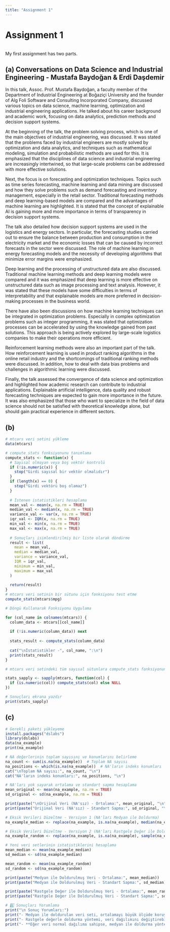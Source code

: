 ```yaml
---
title: "Assignment 1"
---
```


# Assignment 1

```r

```

My first assignment has two parts.

## (a) **Conversations on Data Science and Industrial Engineering - Mustafa Baydoğan & Erdi Daşdemir**

In this talk, Assoc. Prof. Mustafa Baydoğan, a faculty member of the Department of Industrial Engineering at Boğaziçi University and the founder of Alg Foli Software and Consulting Incorporated Company, discussed various topics on data science, machine learning, optimization and industrial engineering applications. He talked about his career background and academic work, focusing on data analytics, prediction methods and decision support systems.

At the beginning of the talk, the problem solving process, which is one of the main objectives of industrial engineering, was discussed. It was stated that the problems faced by industrial engineers are mostly solved by optimization and data analytics, and techniques such as mathematical modeling, simulation and probabilistic methods are used for this. It is emphasized that the disciplines of data science and industrial engineering are increasingly intertwined, so that large-scale problems can be addressed with more effective solutions.

Next, the focus is on forecasting and optimization techniques. Topics such as time series forecasting, machine learning and data mining are discussed and how they solve problems such as demand forecasting and inventory management, especially in the retail sector. Traditional forecasting methods and deep learning-based models are compared and the advantages of machine learning are highlighted. It is stated that the concept of explainable AI is gaining more and more importance in terms of transparency in decision support systems.

The talk also detailed how decision support systems are used in the logistics and energy sectors. In particular, the forecasting studies carried out to ensure the balance between production and consumption in the electricity market and the economic losses that can be caused by incorrect forecasts in the sector were discussed. The role of machine learning in energy forecasting models and the necessity of developing algorithms that minimize error margins were emphasized.

Deep learning and the processing of unstructured data are also discussed. Traditional machine learning methods and deep learning models were compared and it was emphasized that deep learning is more effective on unstructured data such as image processing and text analysis. However, it was stated that these models have some difficulties in terms of interpretability and that explainable models are more preferred in decision-making processes in the business world.

There have also been discussions on how machine learning techniques can be integrated in optimization problems. Especially in complex optimization problems such as integer programming, it was stated that optimization processes can be accelerated by using the knowledge gained from past solutions. This approach is being actively explored by large-scale logistics companies to make their operations more efficient.

Reinforcement learning methods were also an important part of the talk. How reinforcement learning is used in product ranking algorithms in the online retail industry and the shortcomings of traditional ranking methods were discussed. In addition, how to deal with data bias problems and challenges in algorithmic learning were discussed.

Finally, the talk assessed the convergence of data science and optimization and highlighted how academic research can contribute to industrial applications. Explainable artificial intelligence, data quality and robust forecasting techniques are expected to gain more importance in the future. It was also emphasized that those who want to specialize in the field of data science should not be satisfied with theoretical knowledge alone, but should gain practical experience in different sectors.

## (b)

```r

# mtcars veri setini yükleme
data(mtcars)

# compute_stats fonksiyonunu tanımlama
compute_stats <- function(x) {
  # Sayısal olmayan veya boş vektör kontrolü
  if (!is.numeric(x)) {
    stop("Girdi sayısal bir vektör olmalıdır")
  }
  if (length(x) == 0) {
    stop("Girdi vektörü boş olamaz")
  }
  
  # İstenen istatistikleri hesaplama
  mean_val <- mean(x, na.rm = TRUE)
  median_val <- median(x, na.rm = TRUE)
  variance_val <- var(x, na.rm = TRUE)
  iqr_val <- IQR(x, na.rm = TRUE)
  min_val <- min(x, na.rm = TRUE)
  max_val <- max(x, na.rm = TRUE)
  
  # Sonuçları isimlendirilmiş bir liste olarak döndürme
  result <- list(
    mean = mean_val,
    median = median_val,
    variance = variance_val,
    IQR = iqr_val,
    minimum = min_val,
    maximum = max_val
  )
  
  return(result)
}
# mtcars veri setinin bir sütunu için fonksiyonu test etme
compute_stats(mtcars$mpg)

# Döngü Kullanarak Fonksiyonu Uygulama

for (col_name in colnames(mtcars)) {
  column_data <- mtcars[[col_name]]  
  
  if (!is.numeric(column_data)) next  
  
  stats_result <- compute_stats(column_data)
  
  cat("\nİstatistikler -", col_name, ":\n")  
  print(stats_result)  
}

# mtcars veri setindeki tüm sayısal sütunlara compute_stats fonksiyonunu uygula

stats_sapply <- sapply(mtcars, function(col) {
  if (is.numeric(col)) compute_stats(col) else NULL
})

# Sonuçları ekrana yazdır
print(stats_sapply)

```

## (c)

```r

# Gerekli paketi yükleyeme
install.packages("dslabs")
library(dslabs)
data(na_example)
print(na_example)

# NA değerlerinin toplam sayısını ve konumlarını belirleme
na_count <- sum(is.na(na_example))  # Toplam NA sayısı
na_positions <- which(is.na(na_example))  # NA'ların indeks konumları
cat("\nToplam NA sayısı:", na_count, "\n")
cat("NA'ların indeks konumları:", na_positions, "\n")

# NA'ları yok sayarak ortalama ve standart sapma hesaplama
mean_original <- mean(na_example, na.rm = TRUE)
sd_original <- sd(na_example, na.rm = TRUE)

print(paste("\nOrijinal Veri (NA'sız) - Ortalama:", mean_original, "\n"))
print(paste("Orijinal Veri (NA'sız) - Standart Sapma:", sd_original, "\n"))

# Eksik Verileri Düzeltme - Versiyon 1 (NA'ları Medyan ile Doldurma)
na_example_median <- replace(na_example, is.na(na_example), median(na_example, na.rm = TRUE))

# Eksik Verileri Düzeltme - Versiyon 2 (NA'ları Rastgele Değer ile Doldurma)
na_example_random <- replace(na_example, is.na(na_example), sample(na_example[!is.na(na_example)], sum(is.na(na_example)), replace = TRUE))

# Yeni veri setlerinin istatistiklerini hesaplama
mean_median <- mean(na_example_median)
sd_median <- sd(na_example_median)

mean_random <- mean(na_example_random)
sd_random <- sd(na_example_random)

print(paste("Medyan ile Doldurulmuş Veri - Ortalama:", mean_median))
print(paste("Medyan ile Doldurulmuş Veri - Standart Sapma:", sd_median))

print(paste("Rastgele Değer ile Doldurulmuş Veri - Ortalama:", mean_random))
print(paste("Rastgele Değer ile Doldurulmuş Veri - Standart Sapma:", sd_random))

# 6️⃣ Sonuçları Yorumlama
print("\n Sonuç Yorumları:")
print("- Medyan ile doldurulan veri seti, ortalamayı büyük ölçüde koruyabilir.")
print("- Rastgele değerle doldurma yöntemi, veri dağılımını değiştirebilir ve farklı sonuçlar üretebilir.")
print("- **Eğer veri normal dağılıma sahipse, medyan ile doldurma yöntemi genellikle daha güvenilir bir seçimdir.**")

```
